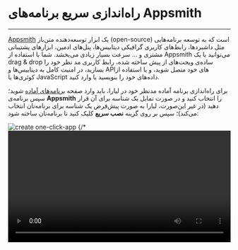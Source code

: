 

<Layout>
<Head>
<title>مستندات راه‌اندازی سریع برنامه‌های appsmith - لیارا</title>
</Head>

# راه‌اندازی سریع برنامه‌های Appsmith
<hr className="mb-2" />

<a href="https://github.com/appsmithorg/appsmith" className="text-[#2196f3] ">Appsmith</a> یک ابزار توسعه‌دهنده متن‌باز (open-source) است که به توسعه برنامه‌هایی مثل داشبردها، رابط‌های کاربری گرافیکی دیتابیس‌ها، پنل‌های ادمین، ابزارهای پشتیبانی مشتری و ... سرعت بسیار زیادی می‌بخشد. شما با استفاده از Appsmith می‌توانید با یک drag & drop ساده‌ی ویجت‌های از پیش ساخته شده، رابط کاربری مد نظر خود را بسازید، در امنیت کامل به دیتابیس‌ها و APIهای خود متصل شوید، و با استفاده از کوئری‌ها یا JavaScript داده‌های خود را بنویسید یا وارد کنید.


<div className="h-4" />

برای راه‌اندازی برنامه آماده مدنظر خود در لیارا، باید وارد صفحه <a href="https://console\\.liara\\.ir/one-click-apps" className="text-\\[#2196f3\\] ">برنامه‌های آماده</a> شوید؛ سپس برنامه‌ی <b>Appsmith</b> 
را انتخاب کنید و در صورت تمایل یک شناسه برای آن قرار دهید (در غیر این‌صورت، لیارا به صورت پیش‌فرض یک شناسه برای برنامه‌تان انتخاب می‌کند)؛ سپس بر روی گزینه **نصب سریع** کلیک کنید تا برنامه‌تان ساخته شود:
<div className="h-4" />
<img src="https://files.liara.ir/docs/appsmith/appsmith.gif" alt="create one-click-app" />
{/* <video
  src="https://files.liara.ir/liara/mattermost/create-mattermost.mp4"
  controls="controls"
  className="block w-full"
  width="100%"
/> */}

<div className="h-4" />

پس از ساخته شدن برنامه، می‌توانید در صفحه <a href="https://console.liara.ir/apps" className="text-[#2196f3] ">پلتفرم</a>، برنامه خود را بررسی کنید. برای نصب دلخواه هم، می‌توانید از گزینه **نصب پیشرفته** استفاده کنید. 

<Section id="see-also" title="همچنین بخوانید:" />

<div className='h-2' />
<div className="grid md:grid-cols-2 gap-4">
            {[
      {
        title: "پیکربندی متغیرها",
        link: "/one-click-apps/appsmith/how-tos/configure-vars"
      },
      {
        title: "تغییر نسخه‌ی برنامه مستقر شده",
        link: "/one-click-apps/appsmith/how-tos/choose-version"
      },
  ].map(item =>
    <Link href={item.link}>
    <Card className="flex cursor-pointer w-full items-center justify-between">
        <div className="flex items-center gap-3">
        <h4>
            {item.title}
        </h4>
        </div>
        <GoArrowLeft className="ml-1" />
    </Card>
    </Link>
            )}
</div>


</Layout>